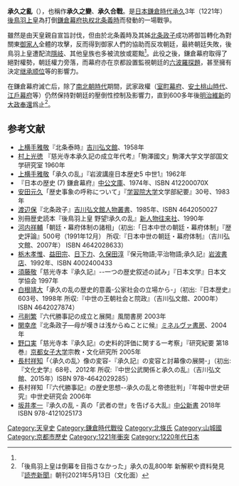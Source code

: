 {{Infobox Military Conflict
|conflict=承久之亂
|partof=
|date=[[承久|承久]]3年（1221年）6月
|place=[[平安京|平安京]]
|result=幕府軍壓勝
|combatant1=[[File:Sasa_Rindo.svg|25x20px]] [[鎌倉幕府|鎌倉幕府]]
|combatant2=[[File:Imperial_Seal_of_Japan.svg|19px]] [[朝廷|朝廷]]
|commander1=[[File:Japanese_Crest_mitu_Uroko.svg|25x20px]] [[北條義時|北條義時]]<br />[[File:Japanese_Crest_mitu_Uroko.svg|25x20px]] [[北條泰時|北條泰時]]<br />[[File:Japanese_Crest_mitu_Uroko.svg|25x20px]] [[北條時房|北條時房]]<br />[[File:Japanese_Crest_mitu_Uroko.svg|25x20px]] [[北條朝時|北條朝時]]<br />[[File:Japanese_Crest_Takeda_Hisi.svg|25x20px]] [[武田信光|武田信光]]
|commander2=[[File:Imperial_Seal_of_Japan.svg|25x20px]] [[後鳥羽天皇|後鳥羽上皇]]<br/>[[File:Japanese_crest_Sagari_Fuji.svg|25x20px]] [[藤原秀康|藤原秀康]]<br/>[[File:Sasa_Rindo.svg|25x20px]] [[大内惟信|大内惟信]]<br/>[[File:Japanese_Crest_Miura_mitu_Hiki.svg|25x20px]] [[三浦胤義|三浦胤義]]<br/>[[File:Sasa_Rindo.svg|25x20px]] [[山田重忠|山田重忠]]
|strength1=約19萬（[[吾妻鏡|吾妻鏡]]）
|strength2=
|casualties1=
|casualties2=
}}
'''承久之亂'''（{{jpn|j=承久の乱|hg=じょうきゅうのらん}}），也稱作'''承久之變'''、'''承久合戰'''。是[[日本|日本]][[鎌倉時代|鎌倉時代]][[承久|承久]]3年（1221年）[[後鳥羽天皇|後鳥羽上皇]]為打倒[[鎌倉幕府|鎌倉幕府]][[执权|执权]][[北条義時|北条義時]]而發動的一場戰爭。

雖然是由天皇親自宣旨討伐，但由於北条義時及其姊[[北条政子|北条政子]]成功將御旨轉化為對關東[[御家人|御家人]]全體的攻擊，反而得到御家人們的協助而反攻朝廷，最終朝廷失敗，後鳥羽上皇遭配流[[隱岐國|隱岐]]、其他皇族也多被流放或罷黜<ref name="読売20210513"/>。此役之後，鎌倉幕府取得了絕對權勢，朝廷權力旁落，而幕府亦在京都設置監視朝廷的[[六波羅探題|六波羅探題]]，甚至擁有決定[[继承顺位|继承顺位]]等的影響力。

在鎌倉幕府滅亡后，除了[[南北朝时代_(日本)|南北朝時代]]期間，武家政權（[[室町幕府|室町幕府]]、[[安土桃山時代|安土桃山時代]]、[[江戶幕府|江戶幕府]]等）仍然保持對朝廷的壓倒性控制及影響力，直到600多年後[[明治維新|明治維新]]的[[大政奉還|大政奉還]]爲止<ref name="読売20210513">「後鳥羽上皇は倒幕を目指さなかった」承久の乱800年 新解釈や資料発見『[[読売新聞|読売新聞]]』朝刊2021年5月13日（文化面）</ref>。

== 参考文献 ==
* [[上横手雅敬|上横手雅敬]]『北条泰時』[[吉川弘文館|吉川弘文館]]、1958年
* [[村上光徳|村上光徳]] 『慈光寺本承久記の成立年代考』「駒澤國文」駒澤大学文学部国文学研究室 1960年
* [[上横手雅敬|上横手雅敬]]「承久の乱」『岩波講座日本歴史5 中世1』1962年
* 『日本の歴史 (7) 鎌倉幕府』[[中公文庫|中公文庫]]、1974年、ISBN 412200070X
* [[安田元久|安田元久]]「歴史事象の呼称について」『[[学習院大学|学習院大学]]文学部紀要』30号、1983年
* [[渡辺保|渡辺保]]『北条政子』[[吉川弘文館|吉川弘文館]][[人物叢書|人物叢書]]、1985年、ISBN 4642050027
* 別冊歴史読本『後鳥羽上皇 野望!承久の乱』[[新人物往来社|新人物往来社]]、1990年
* [[河内祥輔|河内祥輔]]「朝廷・幕府体制の諸相」（初出:「日本中世の朝廷・幕府体制」『歴史評論』500号（1991年12月） 所収:『日本中世の朝廷・幕府体制』（吉川弘文館、2007年） ISBN 4642028633）
* [[栃木孝惟|栃木孝惟]]、[[益田宗|益田宗]]、[[日下力|日下力]]、[[久保田淳|久保田淳]]『保元物語;平治物語;承久記』[[岩波書店|岩波書店]]、1992年、ISBN 4002400433
* [[須藤敬|須藤敬]]「慈光寺本『承久記』--一つの歴史叙述の試み」『日本文学』日本文学協会 1997年
* [[白根靖大|白根靖大]]「承久の乱の歴史的意義-公家社会の立場から-」（初出:『日本歴史』603号、1998年 所収:『中世の王朝社会と院政』（吉川弘文館、2000年） ISBN 4642027874）
* [[弓削繁|弓削繁]]『六代勝事記の成立と展開』風間書房 2003年
* [[関幸彦|関幸彦]]『北条政子―母が嘆きは浅からぬことに候』[[ミネルヴァ書房|ミネルヴァ書房]]、2004年
* [[野口実|野口実]]「慈光寺本『承久記』の史料的評価に関する一考察」『研究紀要 第18巻』[[京都女子大学|京都女子大学]]宗教・文化研究所 2005年
* [[長村祥知|長村祥知]]「〈承久の乱〉像の変容-『承久記』の変容と討幕像の展開-」（初出:『文化史学』68号、2012年 所収:『中世公武関係と承久の乱』（吉川弘文館、2015年）ISBN 978-4642029285）
* 長村祥知「『六代勝事記』の歴史思想--承久の乱と帝徳批判」『年報中世史研究』中世史研究会 2006年
* [[坂井孝一|坂井孝一]]『承久の乱 - 真の「武者の世」を告げる大乱』[[中公新書|中公新書]] 2018年 ISBN 978-4121025173


[[Category:天皇史|Category:天皇史]]
[[Category:鎌倉時代戰役|Category:鎌倉時代戰役]]
[[Category:北條氏|Category:北條氏]]
[[Category:山城國|Category:山城國]]
[[Category:京都市歷史|Category:京都市歷史]]
[[Category:1221年衝突|Category:1221年衝突]]
[[Category:1220年代日本|Category:1220年代日本]]